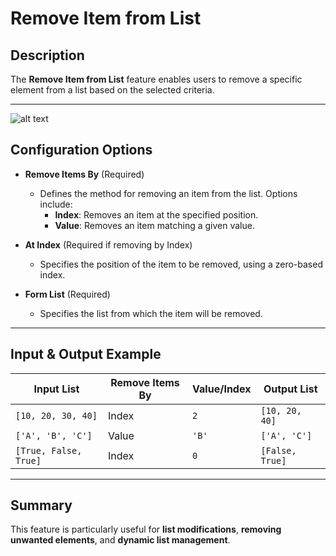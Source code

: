 # Remove Item from List  

## Description

The **Remove Item from List** feature enables users to remove a specific element from a list based on the selected criteria.  

---  
![alt text](../../assets/variable/remove-item-from-list.png)

## Configuration Options  

- **Remove Items By** (Required)  
  - Defines the method for removing an item from the list. Options include:
    - **Index**: Removes an item at the specified position.  
    - **Value**: Removes an item matching a given value.  

- **At Index** (Required if removing by Index)  
  - Specifies the position of the item to be removed, using a zero-based index.  

- **Form List** (Required)  
  - Specifies the list from which the item will be removed.  

---  

## Input & Output Example  

| **Input List**       | **Remove Items By** | **Value/Index** | **Output List**     |
|----------------------|--------------------|----------------|---------------------|
| `[10, 20, 30, 40]`  | Index              | `2`            | `[10, 20, 40]`     |
| `['A', 'B', 'C']`   | Value              | `'B'`          | `['A', 'C']`       |
| `[True, False, True]` | Index            | `0`            | `[False, True]`    |

---  

## Summary

This feature is particularly useful for **list modifications**, **removing unwanted elements**, and **dynamic list management**.  